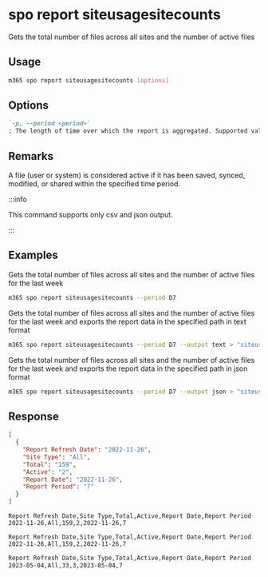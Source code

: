 
# spo report siteusagesitecounts

Gets the total number of files across all sites and the number of active files

## Usage

```sh
m365 spo report siteusagesitecounts [options]
```

## Options

```md definition-list
`-p, --period <period>`
: The length of time over which the report is aggregated. Supported values `D7`, `D30`, `D90`, `D180`.
```

<Global />

## Remarks

A file (user or system) is considered active if it has been saved, synced, modified, or shared within the specified time period.

:::info

This command supports only csv and json output.

:::

## Examples

Gets the total number of files across all sites and the number of active files for the last week

```sh
m365 spo report siteusagesitecounts --period D7
```

Gets the total number of files across all sites and the number of active files for the last week and exports the report data in the specified path in text format

```sh
m365 spo report siteusagesitecounts --period D7 --output text > "siteusagesitecounts.txt"
```

Gets the total number of files across all sites and the number of active files for the last week and exports the report data in the specified path in json format

```sh
m365 spo report siteusagesitecounts --period D7 --output json > "siteusagesitecounts.json"
```

## Response

<Tabs>
  <TabItem value="JSON">

  ```json
  [
    {
      "Report Refresh Date": "2022-11-26",
      "Site Type": "All",
      "Total": "159",
      "Active": "2",
      "Report Date": "2022-11-26",
      "Report Period": "7"
    }
  ]
  ```

  </TabItem>
  <TabItem value="Text">

  ```text
  Report Refresh Date,Site Type,Total,Active,Report Date,Report Period
  2022-11-26,All,159,2,2022-11-26,7
  ```

  </TabItem>
  <TabItem value="CSV">

  ```csv
  Report Refresh Date,Site Type,Total,Active,Report Date,Report Period
  2022-11-26,All,159,2,2022-11-26,7
  ```

  </TabItem>
  <TabItem value="Markdown">

  ```md
  Report Refresh Date,Site Type,Total,Active,Report Date,Report Period
  2023-05-04,All,33,3,2023-05-04,7
  ```

  </TabItem>
</Tabs>

